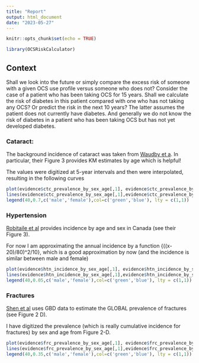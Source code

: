 ```yaml
---
title: "Report"
output: html_document
date: "2023-05-27"
---
```


```r
knitr::opts_chunk$set(echo = TRUE)

library(OCSRiskCalculator)
```

## Context
Shall we look into the future or simply compare the excess risk of someone with a given OCS use profile versus someone who does not? Consider the case of a patient who has been taking OCS for 15 years. Shall we calculate the risk of diabetes in this patient compared with one who has not taking any OCS? Or predict the risk in the next 10 years? The latter assumes the patient does not currently have diabetes. And generally we do not know the risk of diabetes in a patient who has been taking OCS but has not yet developed diabetes. 


### Cataract:
The background incidence of cataract was taken from [Waudby et a](https://doi.org/10.1186/1471-2415-11-32). In particular, their Figure 3 provides KM estimates by age which is helpful!

The values were digitized at 5-year intervals and then were interpolated, resulting in the following curves

```r
plot(evidence$ctc_prevalence_by_sex_age[,1], evidence$ctc_prevalence_by_sex_age[,'male'], col='green', type='l', xlab='Age', ylab='Prevalence')
lines(evidence$ctc_prevalence_by_sex_age[,1],evidence$ctc_prevalence_by_sex_age[,'female'], type='l', col='blue')
legend(40,0.7,c('male','female'),col=c('green','blue'), lty = c(1,1))

```


### Hypertension
[Robitaile et al](https://doi.org/10.1503/cmaj.101863) provides incidence by age and sex in Canada (see their Figure 3). 

For now I am approximating the annual incidence by a function {((x-20)/80)^2/10}, which is a good approximation by now (and the incidence is similar between male and female)

```r

plot(evidence$htn_incidence_by_sex_age[,1], evidence$htn_incidence_by_sex_age[,'male'], col='green', type='l', xlab='Age', ylab='Incidence')
lines(evidence$htn_incidence_by_sex_age[,1],evidence$htn_incidence_by_sex_age[,'female'], type='l', col='blue')
legend(40,0.05,c('male','female'),col=c('green','blue'), lty = c(1,1))


```




### Fractures
[Shen et al](https://doi.org/10.3389%2Ffendo.2022.882241) uses GBD data to estimate the GLOBAL prevalence of fractures (see Figure 2 D). 

I have digitized the prevalence (which is really cumulative incidence for fractures) by sex and age from Figure 2-D. 

```r

plot(evidence$frc_prevalence_by_sex_age[,1], evidence$frc_prevalence_by_sex_age[,'female'], col='blue', type='l', xlab='Age', ylab='Prevalence')
lines(evidence$frc_prevalence_by_sex_age[,1],evidence$frc_prevalence_by_sex_age[,'male'], type='l', col='green')
legend(40,0.35,c('male','female'),col=c('green','blue'), lty = c(1,1))


```

